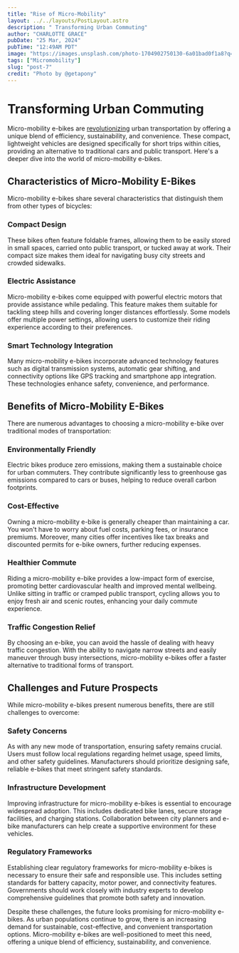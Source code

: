 ```yaml
---
title: "Rise of Micro-Mobility"
layout: ../../layouts/PostLayout.astro
description: " Transforming Urban Commuting"
author: "CHARLOTTE GRACE"
pubDate: "25 Mar, 2024"
pubTime: "12:49AM PDT"
image: "https://images.unsplash.com/photo-1704902750130-6a01bad0f1a8?q=80&w=1740&auto=format&fit=crop&ixlib=rb-4.0.3&ixid=M3wxMjA3fDB8MHxwaG90by1wYWdlfHx8fGVufDB8fHx8fA%3D%3D"
tags: ["Micromobility"]
slug: "post-7"
credit: "Photo by @getapony"
---
```


# Transforming Urban Commuting

Micro-mobility e-bikes are [revolutionizing](https://www.mckinsey.com/industries/automotive-and-assembly/our-insights/the-two-wheeled-commute-micromobility-and-your-future) urban transportation by offering a unique blend of efficiency, sustainability, and convenience. These compact, lightweight vehicles are designed specifically for short trips within cities, providing an alternative to traditional cars and public transport. Here's a deeper dive into the world of micro-mobility e-bikes.

## Characteristics of Micro-Mobility E-Bikes

Micro-mobility e-bikes share several characteristics that distinguish them from other types of bicycles:

### Compact Design

These bikes often feature foldable frames, allowing them to be easily stored in small spaces, carried onto public transport, or tucked away at work. Their compact size makes them ideal for navigating busy city streets and crowded sidewalks.

### Electric Assistance

Micro-mobility e-bikes come equipped with powerful electric motors that provide assistance while pedaling. This feature makes them suitable for tackling steep hills and covering longer distances effortlessly. Some models offer multiple power settings, allowing users to customize their riding experience according to their preferences.

### Smart Technology Integration

Many micro-mobility e-bikes incorporate advanced technology features such as digital transmission systems, automatic gear shifting, and connectivity options like GPS tracking and smartphone app integration. These technologies enhance safety, convenience, and performance.

## Benefits of Micro-Mobility E-Bikes

There are numerous advantages to choosing a micro-mobility e-bike over traditional modes of transportation:

### Environmentally Friendly

Electric bikes produce zero emissions, making them a sustainable choice for urban commuters. They contribute significantly less to greenhouse gas emissions compared to cars or buses, helping to reduce overall carbon footprints.

### Cost-Effective

Owning a micro-mobility e-bike is generally cheaper than maintaining a car. You won't have to worry about fuel costs, parking fees, or insurance premiums. Moreover, many cities offer incentives like tax breaks and discounted permits for e-bike owners, further reducing expenses.

### Healthier Commute

Riding a micro-mobility e-bike provides a low-impact form of exercise, promoting better cardiovascular health and improved mental wellbeing. Unlike sitting in traffic or cramped public transport, cycling allows you to enjoy fresh air and scenic routes, enhancing your daily commute experience.

### Traffic Congestion Relief

By choosing an e-bike, you can avoid the hassle of dealing with heavy traffic congestion. With the ability to navigate narrow streets and easily maneuver through busy intersections, micro-mobility e-bikes offer a faster alternative to traditional forms of transport.

## Challenges and Future Prospects

While micro-mobility e-bikes present numerous benefits, there are still challenges to overcome:

### Safety Concerns

As with any new mode of transportation, ensuring safety remains crucial. Users must follow local regulations regarding helmet usage, speed limits, and other safety guidelines. Manufacturers should prioritize designing safe, reliable e-bikes that meet stringent safety standards.

### Infrastructure Development

Improving infrastructure for micro-mobility e-bikes is essential to encourage widespread adoption. This includes dedicated bike lanes, secure storage facilities, and charging stations. Collaboration between city planners and e-bike manufacturers can help create a supportive environment for these vehicles.

### Regulatory Frameworks

Establishing clear regulatory frameworks for micro-mobility e-bikes is necessary to ensure their safe and responsible use. This includes setting standards for battery capacity, motor power, and connectivity features. Governments should work closely with industry experts to develop comprehensive guidelines that promote both safety and innovation.

Despite these challenges, the future looks promising for micro-mobility e-bikes. As urban populations continue to grow, there is an increasing demand for sustainable, cost-effective, and convenient transportation options. Micro-mobility e-bikes are well-positioned to meet this need, offering a unique blend of efficiency, sustainability, and convenience.
